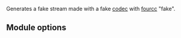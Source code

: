 {{Historical}}
{{protocol|file|mod=fake}}

Generates a fake stream made with a fake [[codec]] with [[fourcc]] "fake".

== Module options ==
{{See|Documentation:Modules/fake}}